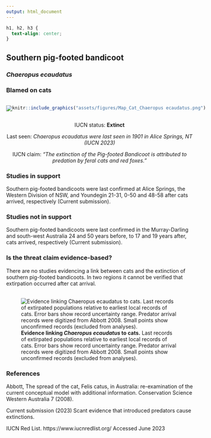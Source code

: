 ```yaml
---
output: html_document
---
```

```css
h1, h2, h3 {
  text-align: center;
}
```

## **Southern pig-footed bandicoot**
### *Chaeropus ecaudatus*
### Blamed on cats

:::: {style="display: flex;"}

::: {}

[![](assets/photos/Chaeropus ecaudatus.png)](https://www.inaturalist.org/photos/136746?size=original)

:::

::: {}

:::

::: {}
  ```r
  knitr::include_graphics("assets/figures/Map_Cat_Chaeropus ecaudatus.png")
  ```
:::

::::

<center>
IUCN status: **Extinct**

Last seen: *Chaeropus ecaudatus were last seen in 1901 in Alice Springs, NT (IUCN 2023)*

IUCN claim: *"The extinction of the Pig-footed Bandicoot is attributed to predation by feral cats and red foxes."*

</center>


### Studies in support

Southern pig-footed bandicoots were last confirmed at Alice Springs, the Western Division of NSW, and Youndegin 21-31, 0-50 and 48-58 after cats arrived, respectively (Current submission).

### Studies not in support

Southern pig-footed bandicoots were last confirmed in the Murray-Darling and south-west Australia 24 and 50 years before, to 17 and 19 years after, cats arrived, respectively (Current submission).

### Is the threat claim evidence-based?

There are no studies evidencing a link between cats and the extinction of southern pig-footed bandicoots. In two regions it cannot be verified that extirpation occurred after cat arrival.
<br>
<br>

![**Evidence linking *Chaeropus ecaudatus* to cats.** Last records of extirpated populations relative to earliest local records of cats. Error bars show record uncertainty range. Predator arrival records were digitized from Abbott 2008. Small points show unconfirmed records (excluded from analyses).](assets/figures/Main_Evidence_Cat_Chaeropus ecaudatus.png)

### References



Abbott, The spread of the cat, Felis catus, in Australia: re-examination of the current conceptual model with additional information. Conservation Science Western Australia 7 (2008).

Current submission (2023) Scant evidence that introduced predators cause extinctions.

IUCN Red List. https://www.iucnredlist.org/ Accessed June 2023

